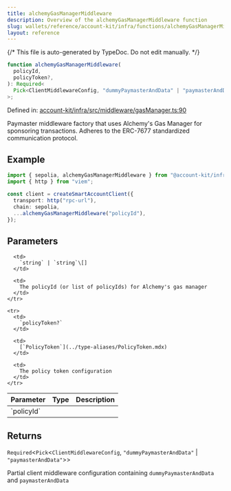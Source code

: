 ```yaml
---
title: alchemyGasManagerMiddleware
description: Overview of the alchemyGasManagerMiddleware function
slug: wallets/reference/account-kit/infra/functions/alchemyGasManagerMiddleware
layout: reference
---
```


{/* This file is auto-generated by TypeDoc. Do not edit manually. */}

```ts
function alchemyGasManagerMiddleware(
  policyId,
  policyToken?,
): Required<
  Pick<ClientMiddlewareConfig, "dummyPaymasterAndData" | "paymasterAndData">
>;
```

Defined in: [account-kit/infra/src/middleware/gasManager.ts:90](https://github.com/alchemyplatform/aa-sdk/blob/ad165355d980f9a16dd388088895bfc851df8656/account-kit/infra/src/middleware/gasManager.ts#L90)

Paymaster middleware factory that uses Alchemy's Gas Manager for sponsoring
transactions. Adheres to the ERC-7677 standardized communication protocol.

## Example

```ts
import { sepolia, alchemyGasManagerMiddleware } from "@account-kit/infra";
import { http } from "viem";

const client = createSmartAccountClient({
  transport: http("rpc-url"),
  chain: sepolia,
  ...alchemyGasManagerMiddleware("policyId"),
});
```

## Parameters

<table>
  <thead>
    <tr>
      <th align="left">Parameter</th>
      <th align="left">Type</th>
      <th align="left">Description</th>
    </tr>
  </thead>

  <tbody>
    <tr>
      <td>
        `policyId`
      </td>

      <td>
        `string` | `string`\[]
      </td>

      <td>
        The policyId (or list of policyIds) for Alchemy's gas manager
      </td>
    </tr>

    <tr>
      <td>
        `policyToken?`
      </td>

      <td>
        [`PolicyToken`](../type-aliases/PolicyToken.mdx)
      </td>

      <td>
        The policy token configuration
      </td>
    </tr>

  </tbody>
</table>

## Returns

`Required`\<`Pick`\<`ClientMiddlewareConfig`, `"dummyPaymasterAndData"` | `"paymasterAndData"`>>

Partial client middleware configuration containing `dummyPaymasterAndData` and `paymasterAndData`
